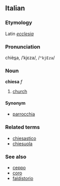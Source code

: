 ==Italian==
===Etymology===
Latin ''[[ecclesia]]''
===Pronunciation===
chiè<u>s</u>a, /ˈkjɛza/, /<tt>"kjEza</tt>/
===Noun===
'''chiesa''' ''f''

# [[church]]

====Synonym====
*[[parrocchia]]

===Related terms===
*[[chiesastico]]
*[[chiesuola]]

===See also===
*[[ceppo]]
*[[coro]]
*[[faldistorio]]